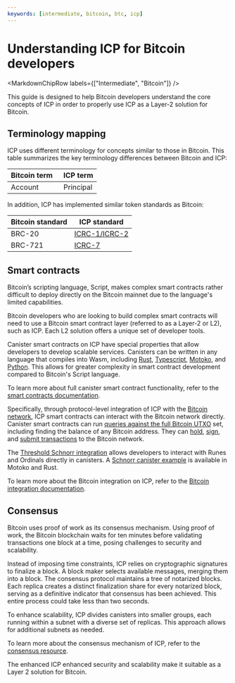 ```yaml
---
keywords: [intermediate, bitcoin, btc, icp]
---
```


# Understanding ICP for Bitcoin developers

<MarkdownChipRow labels={["Intermediate", "Bitcoin"]} />

This guide is designed to help Bitcoin developers understand the core concepts of ICP in order to properly use ICP as a Layer-2 solution for Bitcoin.

## Terminology mapping

ICP uses different terminology for concepts similar to those in Bitcoin. This table summarizes the key terminology differences between Bitcoin and ICP:

|Bitcoin term   | ICP term |
|---------------|----------|
| Account       | Principal|

In addition, ICP has implemented similar token standards as Bitcoin:

| Bitcoin standard | ICP standard |
|------------------|--------------|
| BRC-20           | [ICRC-1/ICRC-2](../../../../references/icrc1-standard) |
| BRC-721          | [ICRC-7](https://github.com/dfinity/ICRC/blob/icrc7-wg-draft/ICRCs/ICRC-7/ICRC-7.md)|

## Smart contracts

Bitcoin’s scripting language, Script, makes complex smart contracts rather difficult to deploy directly on the Bitcoin mainnet due to the language's limited capabilities.

Bitcoin developers who are looking to build complex smart contracts will need to use a Bitcoin smart contract layer (referred to as a Layer-2 or L2), such as ICP. Each L2 solution offers a unique set of developer tools.

Canister smart contracts on ICP have special properties that allow developers to develop scalable services. Canisters can be written in any language that compiles into Wasm, including [Rust](/docs/building-apps/developer-tools/cdks/rust/intro-to-rust), [Typescript](https://demergent-labs.github.io/azle/), [Motoko](/docs/motoko/main/getting-started/motoko-introduction), and [Python](https://demergent-labs.github.io/kybra/). This allows for greater complexity in smart contract development compared to Bitcoin's Script language.

To learn more about full canister smart contract functionality, refer to the [smart contracts documentation](/docs/building-apps/essentials/canisters).

Specifically, through protocol-level integration of ICP with the [Bitcoin network](/docs/building-apps/chain-fusion/bitcoin/overview), ICP smart contracts can interact with the Bitcoin network directly. Canister smart contracts can run [queries against the full Bitcoin UTXO](/docs/building-apps/chain-fusion/bitcoin/using-btc/read-state) set, including finding the balance of any Bitcoin address. They can [hold](/docs/building-apps/chain-fusion/bitcoin/using-btc/generate-addresses), [sign](/docs/building-apps/chain-fusion/bitcoin/using-btc/sign-transactions), and [submit transactions](/docs/building-apps/chain-fusion/bitcoin/using-btc/submit-transactions) to the Bitcoin network.

The [Threshold Schnorr integration](/docs/building-apps/network-features/signatures/t-schnorr) allows developers to interact with Runes and Ordinals directly in canisters. A [Schnorr canister example](https://github.com/dfinity/examples/tree/master/motoko/threshold-schnorr) is available in Motoko and Rust.

To learn more about the Bitcoin integration on ICP, refer to the [Bitcoin integration documentation](/docs/building-apps/chain-fusion/bitcoin/overview).

## Consensus
Bitcoin uses proof of work as its consensus mechanism. Using proof of work, the Bitcoin blockchain waits for ten minutes before validating transactions one block at a time, posing challenges to security and scalability.

Instead of imposing time constraints, ICP relies on cryptographic signatures to finalize a block. A block maker selects available messages, merging them into a block. The consensus protocol maintains a tree of notarized blocks. Each replica creates a distinct finalization share for every notarized block, serving as a definitive indicator that consensus has been achieved. This entire process could take less than two seconds.

To enhance scalability, ICP divides canisters into smaller groups, each running within a subnet with a diverse set of replicas. This approach allows for additional subnets as needed.

To learn more about the consensus mechanism of ICP, refer to the [consensus resource](https://learn.internetcomputer.org/hc/en-us/articles/34207558615956-Consensus).

The enhanced ICP enhanced security and scalability make it suitable as a Layer 2 solution for Bitcoin.
